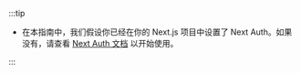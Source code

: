 :::tip

- 在本指南中，我们假设你已经在你的 Next.js 项目中设置了 Next Auth。如果没有，请查看 [Next Auth 文档](https://next-auth.js.org/getting-started/introduction) 以开始使用。

:::
